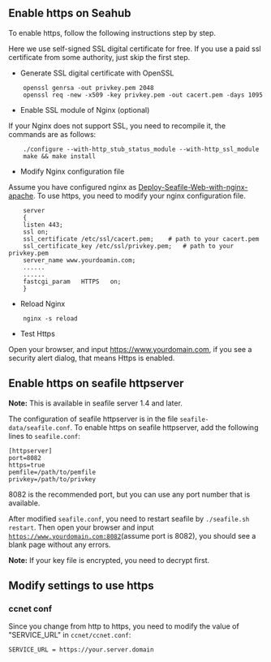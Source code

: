 == Enable https on Seahub ==

To enable https, follow the following instructions step by step.

Here we use self-signed SSL digital certificate for free. If you use a paid ssl certificate from some authority, just skip the first step.

* Generate SSL digital certificate with OpenSSL
<pre>
    openssl genrsa -out privkey.pem 2048
    openssl req -new -x509 -key privkey.pem -out cacert.pem -days 1095
</pre>

* Enable SSL module of Nginx (optional)
If your Nginx does not support SSL, you need to recompile it, the commands are as follows:
<pre>
    ./configure --with-http_stub_status_module --with-http_ssl_module
    make && make install
</pre>

* Modify Nginx configuration file

Assume you have configured nginx as [[Deploy-Seafile-Web-with-nginx-apache]]. To use https, you need to modify your nginx configuration file.
<pre>
    server
    {
    listen 443;
    ssl on;
    ssl_certificate /etc/ssl/cacert.pem;	# path to your cacert.pem
    ssl_certificate_key /etc/ssl/privkey.pem;	# path to your privkey.pem
    server_name www.yourdoamin.com;    
    ......
    ......
    fastcgi_param   HTTPS   on;
    }
</pre>
* Reload Nginx
<pre>
    nginx -s reload
</pre>

* Test Https

Open your browser, and input https://www.yourdomain.com, if you see a security alert dialog, that means Https is enabled.

== Enable https on seafile httpserver ==

'''Note:''' This is available in seafile server 1.4 and later.

The configuration of seafile httpserver is in the file <code>seafile-data/seafile.conf</code>. To enable https on seafile httpserver, add the following lines to <code>seafile.conf</code>:
<pre>
[httpserver]
port=8082
https=true
pemfile=/path/to/pemfile
privkey=/path/to/privkey
</pre>

8082 is the recommended port, but you can use any port number that is available.

After modified <code>seafile.conf</code>, you need to restart seafile by <code>./seafile.sh restart</code>.
Then open your browser and input <code>https://www.yourdomain.com:8082</code>(assume port is 8082), you should see a blank page without any errors.

'''Note:''' If your key file is encrypted, you need to decrypt first.

== Modify settings to use https ==

=== ccnet conf ===

Since you change from http to https, you need to modify the value of "SERVICE_URL" in <code>ccnet/ccnet.conf</code>:
<pre>
SERVICE_URL = https://your.server.domain
</pre>